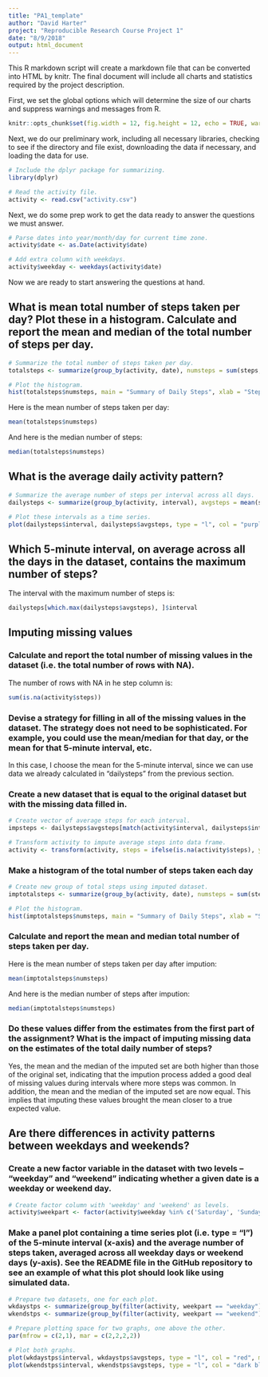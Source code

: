 ```yaml
---
title: "PA1_template"
author: "David Harter"
project: "Reproducible Research Course Project 1"
date: "8/9/2018"
output: html_document
---
```


This R markdown script will create a markdown file that can be converted into HTML by knitr.  The final document will include all charts and statistics required by the project description.

First, we set the global options which will determine the size of our charts and suppress warnings and messages from R.

```r
knitr::opts_chunk$set(fig.width = 12, fig.height = 12, echo = TRUE, warning = FALSE, message = FALSE)
```

Next, we do our preliminary work, including all necessary libraries, checking to see if the directory and file exist, downloading the data if necessary, and loading the data for use.

```r
# Include the dplyr package for summarizing.
library(dplyr)

# Read the activity file.
activity <- read.csv("activity.csv")
```

Next, we do some prep work to get the data ready to answer the questions we must answer.

```r
# Parse dates into year/month/day for current time zone.
activity$date <- as.Date(activity$date)

# Add extra column with weekdays.
activity$weekday <- weekdays(activity$date)

```

Now we are ready to start answering the questions at hand.

## What is mean total number of steps taken per day?  Plot these in a histogram.  Calculate and report the mean and median of the total number of steps per day.

```r
# Summarize the total number of steps taken per day.
totalsteps <- summarize(group_by(activity, date), numsteps = sum(steps, na.rm = TRUE))

# Plot the histogram.
hist(totalsteps$numsteps, main = "Summary of Daily Steps", xlab = "Steps Taken", ylab = "Frequency", col = "green", ylim = c(0,20), breaks = 10)
```

Here is the mean number of steps taken per day:

```r
mean(totalsteps$numsteps)
```

And here is the median number of steps:

```r
median(totalsteps$numsteps)
```

## What is the average daily activity pattern?

```r
# Summarize the average number of steps per interval across all days.
dailysteps <- summarize(group_by(activity, interval), avgsteps = mean(steps, na.rm = TRUE))

# Plot these intervals as a time series.
plot(dailysteps$interval, dailysteps$avgsteps, type = "l", col = "purple", main = "Average Daily Activity Over All Intervals", xlab = "5-Minute Interval", ylab = "Number of Steps")
```

## Which 5-minute interval, on average across all the days in the dataset, contains the maximum number of steps?

The interval with the maximum number of steps is:

```r
dailysteps[which.max(dailysteps$avgsteps), ]$interval
```

## Imputing missing values

### Calculate and report the total number of missing values in the dataset (i.e. the total number of rows with NA).

The number of rows with NA in he step column is:

```r
sum(is.na(activity$steps))
```

### Devise a strategy for filling in all of the missing values in the dataset. The strategy does not need to be sophisticated. For example, you could use the mean/median for that day, or the mean for that 5-minute interval, etc.

In this case, I choose the mean for the 5-minute interval, since we can use data we already calculated in "dailysteps" from the previous section.

### Create a new dataset that is equal to the original dataset but with the missing data filled in.

```r
# Create vector of average steps for each interval.
impsteps <- dailysteps$avgsteps[match(activity$interval, dailysteps$interval)]

# Transform activity to impute average steps into data frame.
activity <- transform(activity, steps = ifelse(is.na(activity$steps), yes = impsteps, no = activity$steps))
```

### Make a histogram of the total number of steps taken each day

```r
# Create new group of total steps using imputed dataset.
imptotalsteps <- summarize(group_by(activity, date), numsteps = sum(steps, na.rm = TRUE))

# Plot the histogram.
hist(imptotalsteps$numsteps, main = "Summary of Daily Steps", xlab = "Steps Taken", ylab = "Frequency", col = "green", ylim = c(0,25), breaks = 10)
```

### Calculate and report the mean and median total number of steps taken per day.

Here is the mean number of steps taken per day after impution:

```r
mean(imptotalsteps$numsteps)
```

And here is the median number of steps after impution:

```r
median(imptotalsteps$numsteps)
```

### Do these values differ from the estimates from the first part of the assignment? What is the impact of imputing missing data on the estimates of the total daily number of steps?

Yes, the mean and the median of the imputed set are both higher than those of the original set, indicating that the impution process added a good deal of missing values during intervals where more steps was common.  In addition, the mean and the median of the imputed set are now equal.  This implies that imputing these values brought the mean closer to a true expected value.

## Are there differences in activity patterns between weekdays and weekends?

### Create a new factor variable in the dataset with two levels – “weekday” and “weekend” indicating whether a given date is a weekday or weekend day.

```r
# Create factor column with 'weekday' and 'weekend' as levels.
activity$weekpart <- factor(activity$weekday %in% c('Saturday', 'Sunday'), levels=c(TRUE, FALSE), labels=c('weekend', 'weekday'))
```

### Make a panel plot containing a time series plot (i.e. type = "l") of the 5-minute interval (x-axis) and the average number of steps taken, averaged across all weekday days or weekend days (y-axis). See the README file in the GitHub repository to see an example of what this plot should look like using simulated data.

```r
# Prepare two datasets, one for each plot.
wkdaystps <- summarize(group_by(filter(activity, weekpart == "weekday"), interval), avgsteps = mean(steps))
wkendstps <- summarize(group_by(filter(activity, weekpart == "weekend"), interval), avgsteps = mean(steps))

# Prepare plotting space for two graphs, one above the other.
par(mfrow = c(2,1), mar = c(2,2,2,2))

# Plot both graphs.
plot(wkdaystps$interval, wkdaystps$avgsteps, type = "l", col = "red", main = "Average Daily Activity Over All Intervals - Weekdays", xlab = "5-Minute Interval", ylab = "Number of Steps")
plot(wkendstps$interval, wkendstps$avgsteps, type = "l", col = "dark blue", main = "Average Daily Activity Over All Intervals - Weekends", xlab = "5-Minute Interval", ylab = "Number of Steps")
```